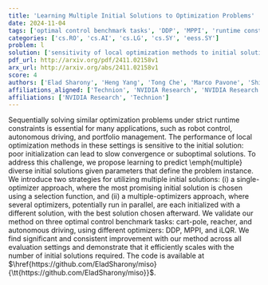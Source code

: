 ```yaml
---
title: 'Learning Multiple Initial Solutions to Optimization Problems'
date: 2024-11-04
tags: ['optimal control benchmark tasks', 'DDP', 'MPPI', 'runtime constraints', 'local optimization methods', 'diverse initial solutions', 'single-optimizer approach', 'iLQR', 'multiple-optimizers approach', 'optimization problems', 'initial solution']
categories: ['cs.RO', 'cs.AI', 'cs.LG', 'cs.SY', 'eess.SY']
problem: l
solution: ['sensitivity of local optimization methods to initial solution']
pdf_url: http://arxiv.org/pdf/2411.02158v1
arx_url: http://arxiv.org/abs/2411.02158v1
score: 4
authors: ['Elad Sharony', 'Heng Yang', 'Tong Che', 'Marco Pavone', 'Shie Mannor', 'Peter Karkus']
affiliations_aligned: ['Technion', 'NVIDIA Research', 'NVIDIA Research', 'NVIDIA Research', 'Technion', 'NVIDIA Research']
affiliations: ['NVIDIA Research', 'Technion']
---
```



Sequentially solving similar optimization problems under strict runtime constraints is essential for many applications, such as robot control, autonomous driving, and portfolio management. The performance of local optimization methods in these settings is sensitive to the initial solution: poor initialization can lead to slow convergence or suboptimal solutions. To address this challenge, we propose learning to predict \emph{multiple} diverse initial solutions given parameters that define the problem instance. We introduce two strategies for utilizing multiple initial solutions: (i) a single-optimizer approach, where the most promising initial solution is chosen using a selection function, and (ii) a multiple-optimizers approach, where several optimizers, potentially run in parallel, are each initialized with a different solution, with the best solution chosen afterward. We validate our method on three optimal control benchmark tasks: cart-pole, reacher, and autonomous driving, using different optimizers: DDP, MPPI, and iLQR. We find significant and consistent improvement with our method across all evaluation settings and demonstrate that it efficiently scales with the number of initial solutions required. The code is available at $\href{https://github.com/EladSharony/miso}{\tt{https://github.com/EladSharony/miso}}$.